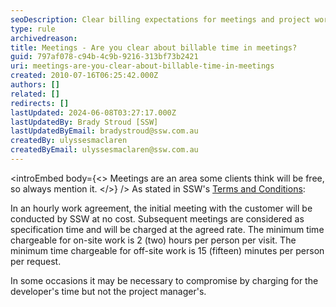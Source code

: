 ```yaml
---
seoDescription: Clear billing expectations for meetings and project work to avoid misunderstandings with clients.
type: rule
archivedreason:
title: Meetings - Are you clear about billable time in meetings?
guid: 797af078-c94b-4c9b-9216-313bf73b2421
uri: meetings-are-you-clear-about-billable-time-in-meetings
created: 2010-07-16T06:25:42.000Z
authors: []
related: []
redirects: []
lastUpdated: 2024-06-08T03:27:17.000Z
lastUpdatedBy: Brady Stroud [SSW]
lastUpdatedByEmail: bradystroud@ssw.com.au
createdBy: ulyssesmaclaren
createdByEmail: ulyssesmaclaren@ssw.com.au
---
```


<introEmbed
  body={<>
Meetings are an area some clients think will be free, so always mention it.
  </>}
/>
As stated in SSW's [Terms and Conditions](http://www.ssw.com.au/ssw/Standards/Forms/ConsultingOrderTermsConditions.aspx):

In an hourly work agreement, the initial meeting with the customer will be conducted by SSW at no cost. Subsequent meetings are considered as specification time and will be charged at the agreed rate. The minimum time chargeable for on-site work is 2 (two) hours per person per visit. The minimum time chargeable for off-site work is 15 (fifteen) minutes per person per request.

In some occasions it may be necessary to compromise by charging for the developer's time but not the project manager's.
